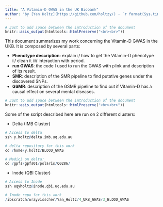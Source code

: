 ```yaml
---
title: "A Vitamin-D GWAS in the UK Biobank"
author: "by [Yan Holtz](https://github.com/holtzy/) - `r format(Sys.time(), '%d %B %Y')`"
---
```



```r
# Just to add space between the introduction of the document
knitr::asis_output(htmltools::htmlPreserve("<br><br>"))
```


This document summarizes my work concerning the Vitamin-D GWAS in the UKB. It is composed by several parts:

* **Phenotype description**: explain i/ how to get the Vitamin-D phenotype ii/ clean it iii/ interaction with period. 
* **run GWAS**: the code I used to run the GWAS with plink and description of its result.
* **SMR**: description of the SMR pipeline to find putative genes under the discovered SNPs.
* **GSMR**: description of the GSMR pipeline to find out if Vitamin-D has a causal effect on several mental diseases.


```r
# Just to add space between the introduction of the document
knitr::asis_output(htmltools::htmlPreserve("<br><br>"))
```


Some of the script described here are run on 2 different clusters:

- Delta (IMB Cluster)
```r
# Access to delta
ssh y.holtz@delta.imb.uq.edu.au

# delta repository for this work
cd /home/y.holtz/BLOOD_GWAS

# Medici on delta:
cd /gpfs/gpfs01/polaris/Q0286/
```

- Inode (QBI Cluster)
```r
# Access to Inode
ssh uqyholtz@inode.qbi.uq.edu.au

# Inode repo for this work
/ibscratch/wrayvisscher/Yan_Holtz/4_UKB_GWAS/3_BLOOD_GWAS
```
